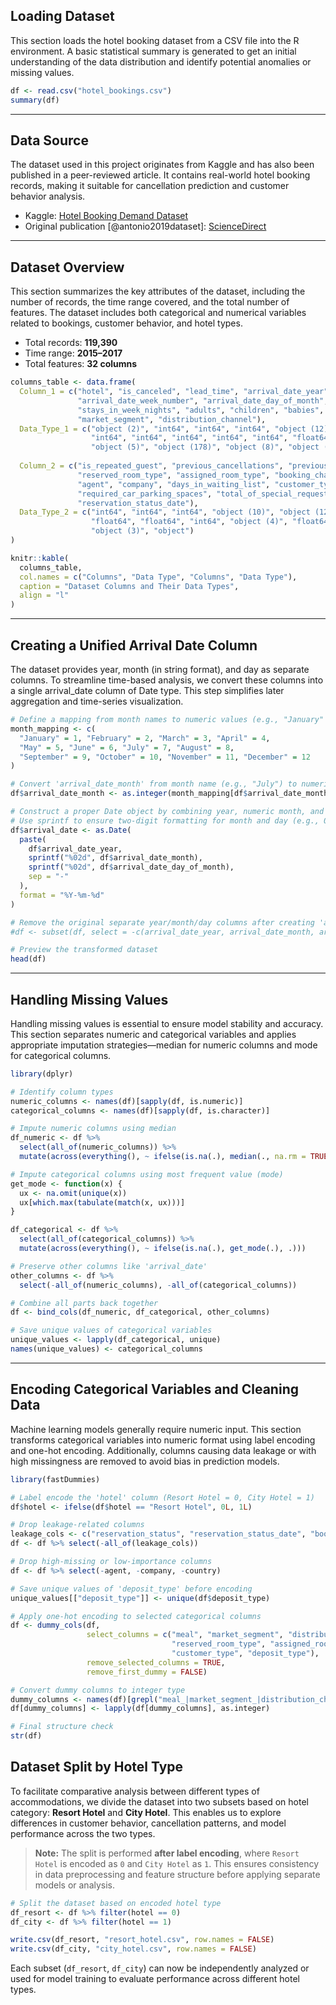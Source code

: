 <!-- chap 2 -->

<!--# Dataset Description, Data Preprocessing, and Visualization-->

## Loading Dataset

This section loads the hotel booking dataset from a CSV file into the R environment. A basic statistical summary is generated to get an initial understanding of the data distribution and identify potential anomalies or missing values.


```r
df <- read.csv("hotel_bookings.csv")
summary(df)
```

---

## Data Source

The dataset used in this project originates from Kaggle and has also been published in a peer-reviewed article. It contains real-world hotel booking records, making it suitable for cancellation prediction and customer behavior analysis.

* Kaggle: [Hotel Booking Demand Dataset](https://www.kaggle.com/datasets/jessemostipak/hotel-booking-demand)
* Original publication \[@antonio2019dataset]: [ScienceDirect](https://www.sciencedirect.com/science/article/pii/S2352340918315191)

---

## Dataset Overview

This section summarizes the key attributes of the dataset, including the number of records, the time range covered, and the total number of features. The dataset includes both categorical and numerical variables related to bookings, customer behavior, and hotel types.

* Total records: **119,390**
* Time range: **2015–2017**
* Total features: **32 columns**

```r
columns_table <- data.frame(
  Column_1 = c("hotel", "is_canceled", "lead_time", "arrival_date_year", "arrival_date_month",
               "arrival_date_week_number", "arrival_date_day_of_month", "stays_in_weekend_nights",
               "stays_in_week_nights", "adults", "children", "babies", "meal", "country",
               "market_segment", "distribution_channel"),
  Data_Type_1 = c("object (2)", "int64", "int64", "int64", "object (12)",
                  "int64", "int64", "int64", "int64", "int64", "float64", "int64", 
                  "object (5)", "object (178)", "object (8)", "object (5)"),
  
  Column_2 = c("is_repeated_guest", "previous_cancellations", "previous_bookings_not_canceled",
               "reserved_room_type", "assigned_room_type", "booking_changes", "deposit_type",
               "agent", "company", "days_in_waiting_list", "customer_type", "adr",
               "required_car_parking_spaces", "total_of_special_requests", "reservation_status",
               "reservation_status_date"),
  Data_Type_2 = c("int64", "int64", "int64", "object (10)", "object (12)", "int64", "object (3)",
                  "float64", "float64", "int64", "object (4)", "float64", "int64", "int64",
                  "object (3)", "object")
)

knitr::kable(
  columns_table,
  col.names = c("Columns", "Data Type", "Columns", "Data Type"),
  caption = "Dataset Columns and Their Data Types",
  align = "l"
)
```

---

## Creating a Unified Arrival Date Column

The dataset provides year, month (in string format), and day as separate columns. To streamline time-based analysis, we convert these columns into a single arrival_date column of Date type. This step simplifies later aggregation and time-series visualization.

```r
# Define a mapping from month names to numeric values (e.g., "January" -> 1)
month_mapping <- c(
  "January" = 1, "February" = 2, "March" = 3, "April" = 4,
  "May" = 5, "June" = 6, "July" = 7, "August" = 8,
  "September" = 9, "October" = 10, "November" = 11, "December" = 12
)

# Convert 'arrival_date_month' from month name (e.g., "July") to numeric (e.g., 7)
df$arrival_date_month <- as.integer(month_mapping[df$arrival_date_month])

# Construct a proper Date object by combining year, numeric month, and day
# Use sprintf to ensure two-digit formatting for month and day (e.g., 07, 01)
df$arrival_date <- as.Date(
  paste(
    df$arrival_date_year,
    sprintf("%02d", df$arrival_date_month),
    sprintf("%02d", df$arrival_date_day_of_month),
    sep = "-"
  ),
  format = "%Y-%m-%d"
)

# Remove the original separate year/month/day columns after creating 'arrival_date'
#df <- subset(df, select = -c(arrival_date_year, arrival_date_month, arrival_date_day_of_month))

# Preview the transformed dataset
head(df)
```

---

## Handling Missing Values

Handling missing values is essential to ensure model stability and accuracy. This section separates numeric and categorical variables and applies appropriate imputation strategies—median for numeric columns and mode for categorical columns.

```r
library(dplyr)

# Identify column types
numeric_columns <- names(df)[sapply(df, is.numeric)]
categorical_columns <- names(df)[sapply(df, is.character)]

# Impute numeric columns using median
df_numeric <- df %>%
  select(all_of(numeric_columns)) %>%
  mutate(across(everything(), ~ ifelse(is.na(.), median(., na.rm = TRUE), .)))

# Impute categorical columns using most frequent value (mode)
get_mode <- function(x) {
  ux <- na.omit(unique(x))
  ux[which.max(tabulate(match(x, ux)))]
}

df_categorical <- df %>%
  select(all_of(categorical_columns)) %>%
  mutate(across(everything(), ~ ifelse(is.na(.), get_mode(.), .)))

# Preserve other columns like 'arrival_date'
other_columns <- df %>%
  select(-all_of(numeric_columns), -all_of(categorical_columns))

# Combine all parts back together
df <- bind_cols(df_numeric, df_categorical, other_columns)

# Save unique values of categorical variables
unique_values <- lapply(df_categorical, unique)
names(unique_values) <- categorical_columns
```

---

## Encoding Categorical Variables and Cleaning Data

Machine learning models generally require numeric input. This section transforms categorical variables into numeric format using label encoding and one-hot encoding. Additionally, columns causing data leakage or with high missingness are removed to avoid bias in prediction models.

```r
library(fastDummies)

# Label encode the 'hotel' column (Resort Hotel = 0, City Hotel = 1)
df$hotel <- ifelse(df$hotel == "Resort Hotel", 0L, 1L)

# Drop leakage-related columns
leakage_cols <- c("reservation_status", "reservation_status_date", "booking_changes")
df <- df %>% select(-all_of(leakage_cols))

# Drop high-missing or low-importance columns
df <- df %>% select(-agent, -company, -country)

# Save unique values of 'deposit_type' before encoding
unique_values[["deposit_type"]] <- unique(df$deposit_type)

# Apply one-hot encoding to selected categorical columns
df <- dummy_cols(df,
                 select_columns = c("meal", "market_segment", "distribution_channel",
                                    "reserved_room_type", "assigned_room_type",
                                    "customer_type", "deposit_type"),
                 remove_selected_columns = TRUE,
                 remove_first_dummy = FALSE)

# Convert dummy columns to integer type
dummy_columns <- names(df)[grepl("meal_|market_segment_|distribution_channel_|reserved_room_type_|assigned_room_type_|customer_type_|deposit_type_", names(df))]
df[dummy_columns] <- lapply(df[dummy_columns], as.integer)

# Final structure check
str(df)
```

## Dataset Split by Hotel Type

To facilitate comparative analysis between different types of accommodations, we divide the dataset into two subsets based on hotel category: **Resort Hotel** and **City Hotel**. This enables us to explore differences in customer behavior, cancellation patterns, and model performance across the two types.

> **Note:** The split is performed **after label encoding**, where `Resort Hotel` is encoded as `0` and `City Hotel` as `1`. This ensures consistency in data preprocessing and feature structure before applying separate models or analysis.

```r
# Split the dataset based on encoded hotel type
df_resort <- df %>% filter(hotel == 0)
df_city <- df %>% filter(hotel == 1)

write.csv(df_resort, "resort_hotel.csv", row.names = FALSE)
write.csv(df_city, "city_hotel.csv", row.names = FALSE)
```

Each subset (`df_resort`, `df_city`) can now be independently analyzed or used for model training to evaluate performance across different hotel types.
